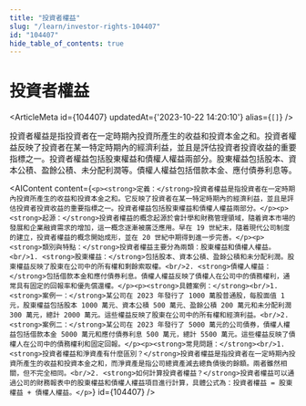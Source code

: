 ```yaml
---
title: "投資者權益"
slug: "/learn/investor-rights-104407"
id: "104407"
hide_table_of_contents: true
---
```



# 投資者權益

<ArticleMeta id={104407} updatedAt={'2023-10-22 14:20:10'} alias={`[]`} />
<div className='border-solid border-b border-t-0 my-4 border-[var(--ifm-color-gray-300)]' />

投資者權益是指投資者在一定時期內投資所產生的收益和投資本金之和。投資者權益反映了投資者在某一特定時期內的經濟利益，並且是評估投資者投資收益的重要指標之一。投資者權益包括股東權益和債權人權益兩部分。股東權益包括股本、資本公積、盈餘公積、未分配利潤等。債權人權益包括借款本金、應付債券利息等。

<AIContent content={`<p><strong>定義：</strong>投資者權益是指投資者在一定時期內投資所產生的收益和投資本金之和。它反映了投資者在某一特定時期內的經濟利益，並且是評估投資者投資收益的重要指標之一。投資者權益包括股東權益和債權人權益兩部分。</p><p><strong>起源：</strong>投資者權益的概念起源於會計學和財務管理領域，隨着資本市場的發展和企業融資需求的增加，這一概念逐漸被廣泛應用。早在 19 世紀末，隨着現代公司制度的建立，投資者權益的概念開始成形，並在 20 世紀中期得到進一步完善。</p><p><strong>類別與特點：</strong>投資者權益主要分為兩類：股東權益和債權人權益。<br/>1. <strong>股東權益：</strong>包括股本、資本公積、盈餘公積和未分配利潤。股東權益反映了股東在公司中的所有權和剩餘索取權。<br/>2. <strong>債權人權益：</strong>包括借款本金和應付債券利息。債權人權益反映了債權人在公司中的債務權利，通常具有固定的回報率和優先償還權。</p><p><strong>具體案例：</strong><br/>1. <strong>案例一：</strong>某公司在 2023 年發行了 1000 萬股普通股，每股面值 1 元，股東權益包括股本 1000 萬元、資本公積 500 萬元、盈餘公積 200 萬元和未分配利潤 300 萬元，總計 2000 萬元。這些權益反映了股東在公司中的所有權和經濟利益。<br/>2. <strong>案例二：</strong>某公司在 2023 年發行了 5000 萬元的公司債券，債權人權益包括借款本金 5000 萬元和應付債券利息 500 萬元，總計 5500 萬元。這些權益反映了債權人在公司中的債務權利和固定回報。</p><p><strong>常見問題：</strong><br/>1. <strong>投資者權益和淨資產有什麼區別？</strong>投資者權益是指投資者在一定時期內投資所產生的收益和投資本金之和，而淨資產是指公司總資產減去總負債後的餘額。兩者雖然相關，但不完全相同。<br/>2. <strong>如何計算投資者權益？</strong>投資者權益可以通過公司的財務報表中的股東權益和債權人權益項目進行計算，具體公式為：投資者權益 = 股東權益 + 債權人權益。</p>`} id={104407} />
